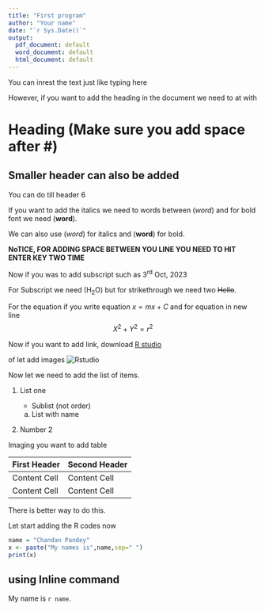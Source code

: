 ```yaml
---
title: "First program"
author: "Your name"
date: "`r Sys.Date()`"
output:
  pdf_document: default
  word_document: default
  html_document: default
---
```


You can inrest the text just like typing here

However, if you want to add the heading in the document we need to at with

# Heading (Make sure you add space after \#)

## Smaller header can also be added

You can do till header 6

If you want to add the italics we need to words between (*word*) and for bold font we need (**word**).

We can also use (*word*) for italics and (**word**) for bold.

**NoTICE, FOR ADDING SPACE BETWEEN YOU LINE YOU NEED TO HIT ENTER KEY TWO TIME**

Now if you was to add subscript such as 3^rd^ Oct, 2023

For Subscript we need (H~2~O) but for strikethrough we need two ~~Hello~~.

For the equation if you write equation $x=mx+C$ and for equation in new line $$X^2 + Y^2 = r^2$$

Now if you want to add link, download [R studio](www.rstudio.com)

of let add images ![Rstudio](./images.png)

Now let we need to add the list of items.

1.  List one

    -   Sublist (not order)

    a.  List with name

2.  Number 2

Imaging you want to add table

| First Header | Second Header |
|--------------|---------------|
| Content Cell | Content Cell  |
| Content Cell | Content Cell  |

There is better way to do this.

Let start adding the R codes now

```r
name = "Chandan Pandey"
x <- paste("My names is",name,sep=" ")
print(x)
```

## using Inline command

My name is `r name`.

